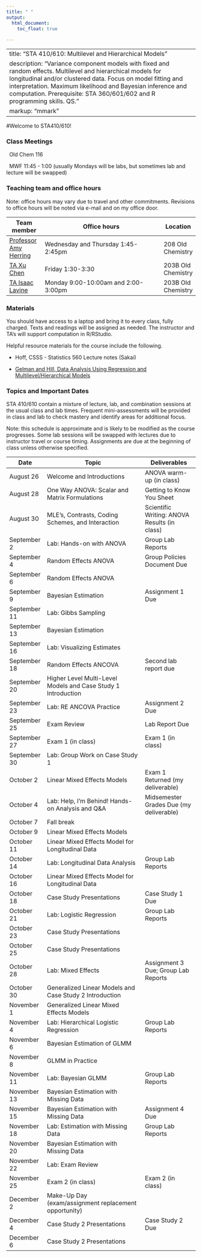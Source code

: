 ```yaml
---
title: " "
output: 
  html_document:
    toc_float: true
  
---
```


---
title: "STA 410/610: Multilevel and Hierarchical Models"
description: "Variance component models with fixed and random effects. Multilevel and hierarchical models for longitudinal and/or clustered data. Focus on model fitting and interpretation. Maximum likelihood and Bayesian inference and computation. Prerequisite: STA 360/601/602 and R programming skills. QS."
markup: "mmark"
---



#Welcome to STA410/610!

### Class Meetings

<font color="#6CA0DC"><i class="fas fa-university fa-lg"></i></font> &nbsp; Old Chem 116

<font color="#6CA0DC"><i class="fas fa-calendar-alt fa-lg"></i></font> &nbsp; MWF 11:45 - 1:00 (usually Mondays will be labs, but sometimes lab and lecture will be swapped)


### Teaching team and office hours 


Note: office hours may vary due to travel and other commitments. Revisions to office hours will be noted via e-mail and on my office door. 

| Team member | Office hours | Location |
| ----------  | -------------------------------------         | ---- |
| [Professor Amy Herring](https://stat.duke.edu/people/amy-h-herring)  <a href="mailto:amy.herring@duke.edu" title="email"><i class="fa fa-envelope"></i></a> &nbsp;  | Wednesday and Thursday 1:45-2:45pm | 208 Old Chemistry |
 [TA Xu Chen](https://stat.duke.edu/people/xu-chen)  <a href="mailto:xu.chen2@duke.edu" title="email"><i class="fa fa-envelope"></i></a> &nbsp;  | Friday 1:30-3:30 | 203B Old Chemistry
 [TA Isaac Lavine](https://stat.duke.edu/people/isaac-lavine)  <a href="mailto:isaac.lavinei@duke.edu" title="email"><i class="fa fa-envelope"></i></a> &nbsp; | Monday 9:00-10:00am and 2:00-3:00pm | 203B Old Chemistry
 
                  


### Materials

You should have access to a laptop and bring it to every class, fully charged. Texts and readings will be assigned as needed. The instructor and TA's will support computation in R/RStudio. 

Helpful resource materials for the course include the following.

- Hoff, CSSS - Statistics 560 Lecture notes (Sakai)

- [Gelman and Hill, Data Analysis Using Regression and Multilevel/Hierarchical Models](https://www.amazon.com/Analysis-Regression-Multilevel-Hierarchical-Models/dp/052168689X)


### Topics and Important Dates

STA 410/610 contain a mixture of lecture, lab, and combination sessions at the usual class and lab times. Frequent mini-assessments will be provided in class and lab to check mastery and identify areas for additional focus.

Note: this schedule is approximate and is likely to be modified as the course progresses. Some lab sessions will be swapped with lectures due to instructor travel or course timing. Assignments are due at the beginning of class unless otherwise specified. 



|Date           |Topic                      |Deliverables     |
| ----------    | ---------------------------         | --------------- |
| August 26     | Welcome and Introductions        | ANOVA warm-up (in class)        |
| August 28     | One Way ANOVA: Scalar and Matrix Formulations    |   Getting to Know You Sheet              |
| August 30     |  MLE's, Contrasts, Coding Schemes, and Interaction      |    Scientific Writing: ANOVA Results (in class)     |
| September 2    |  Lab: Hands-on with ANOVA     |  Group Lab Reports      |
| September 4   | Random Effects ANOVA | Group Policies Document Due |
| September 6   | Random Effects ANOVA|  |
| September 9  | Bayesian Estimation | Assignment 1 Due  |
| September 11  | Lab: Gibbs Sampling  |    |
| September 13  |Bayesian Estimation |  |
| September 16  | Lab: Visualizing Estimates |    |
| September 18  | Random Effects ANCOVA | Second lab report due  |
| September 20  | Higher Level Multi-Level Models and Case Study 1 Introduction |   |
| September 23  | Lab: RE ANCOVA Practice | Assignment 2 Due  |
| September 25  | Exam Review | Lab Report Due |
| September 27  | Exam 1 (in class)  | Exam 1 (in class) |
| September 30  |  Lab: Group Work on Case Study 1        |   |
| October 2     | Linear Mixed Effects Models | Exam 1 Returned (my deliverable)  | 
| October 4     | Lab: Help, I'm Behind! Hands-on Analysis and Q&A | Midsemester Grades Due (my deliverable)  |
| October 7    | Fall break  |  |
| October 9    |  Linear Mixed Effects Models |  |
| October 11    | Linear Mixed Effects Model for Longitudinal Data |   |
| October 14    | Lab: Longitudinal Data Analysis | Group Lab Reports  |
| October 16    | Linear Mixed Effects Model for Longitudinal Data |  |
| October 18    | Case Study Presentations |  Case Study 1 Due |
| October 21    | Lab: Logistic Regression | Group Lab Reports  | 
| October 23    | Case Study Presentations | |
| October 25    | Case Study Presentations  |  | 
| October 28    | Lab: Mixed Effects  | Assignment 3 Due; Group Lab Reports  | 
| October 30    | Generalized Linear Models and Case Study 2 Introduction  |    |
| November 1    | Generalized Linear Mixed Effects Models |  |
| November 4    | Lab: Hierarchical Logistic Regression | Group Lab Reports  | 
| November 6    | Bayesian Estimation of GLMM |  |
| November 8    | GLMM in Practice  |  |
| November 11   | Lab: Bayesian GLMM | Group Lab Reports  |
| November 13   | Bayesian Estimation with Missing Data |  |
| November 15   | Bayesian Estimation with Missing Data | Assignment 4 Due |
| November 18   | Lab: Estimation with Missing Data | Group Lab Reports  |
| November 20   | Bayesian Estimation with Missing Data |  | 
| November 22   | Lab: Exam Review |  |
| November 25   | Exam 2 (in class) | Exam 2 (in class) |
| December 2    | Make-Up Day (exam/assignment replacement opportunity) |  |
| December 4    | Case Study 2 Presentations | Case Study 2 Due |
| December 6    | Case Study 2 Presentations |  |


